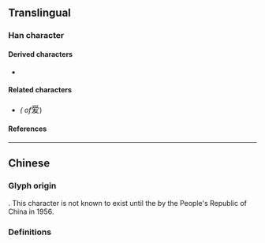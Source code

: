 {{also|愛|爰}}
{{character info/new}}

==Translingual==
{{stroke order|strokes=10}}
{{stroke order|type=animate}}

===Han character===
{{Han char|rn=87|rad=爪|as=6|sn=10|four=20407|canj=BBKE|ids=⿳⺤冖友}}

====Derived characters====
* {{l|mul|[[叆]], [[嗳]], [[嫒]], [[暧]], [[瑷]], [[𩡖]], [[𪳗]], [[𫂖]], [[𫆫]], [[𫉁]], [[𫣊]], [[𬊺]], [[𭞄]], [[𭱵]], [[𮇳]], [[𮓇]], [[𮦸]]}}

====Related characters====
* {{l|mul|[[愛]]}} ''({{w|Traditional Chinese|Traditional form}} of ''<big>爱</big>)

====References====
{{wikidata|Q56238690}}
{{Han ref|kx=0689.091|hdz=32033.110|uh=7231}}

----

==Chinese==

===Glyph origin===
{{Han simp|愛|f=𢖻|t=友}}. This character is not known to exist<!-- Note: Not found in http://dict.variants.moe.edu.tw 《異體字字典》 or 《宋元以來俗字譜》 --> until the {{w|Chinese Character Simplification Scheme|simplification of Chinese characters}} by the People's Republic of China in 1956. <!-- Refer https://zh.wikisource.org/wiki/漢字簡化方案 -->

===Definitions===
{{zh-see|愛}}